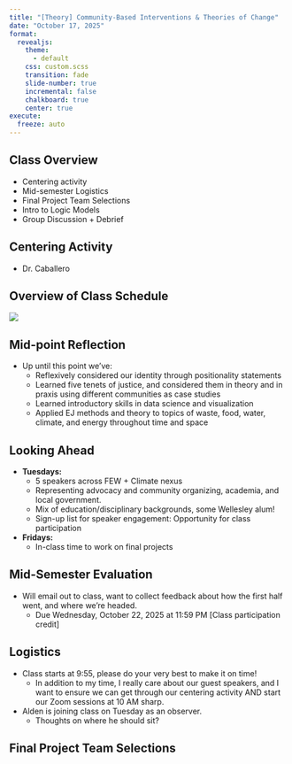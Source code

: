 ```yaml
---
title: "[Theory] Community-Based Interventions & Theories of Change"
date: "October 17, 2025"
format: 
  revealjs:
    theme:
      - default
    css: custom.scss
    transition: fade
    slide-number: true
    incremental: false 
    chalkboard: true
    center: true
execute:
  freeze: auto
---
```


##  Class Overview 
- Centering activity
- Mid-semester Logistics
- Final Project Team Selections
- Intro to Logic Models
- Group Discussion + Debrief

## Centering Activity
- Dr. Caballero

## Overview of Class Schedule {.smaller}
![](images/Course_Overview.png)

## Mid-point Reflection 
- Up until this point we've: 
  - Reflexively considered our identity through positionality statements 
  - Learned five tenets of justice, and considered them in theory and in praxis using different communities as case studies
  - Learned introductory skills in data science and visualization
  - Applied EJ methods and theory to topics of waste, food, water, climate, and energy throughout time and space

## Looking Ahead
- **Tuesdays:**
  - 5 speakers across FEW + Climate nexus
  - Representing advocacy and community organizing, academia, and local government. 
  - Mix of education/disciplinary backgrounds, some Wellesley alum! 
  - Sign-up list for speaker engagement: Opportunity for class participation
- **Fridays:** 
  - In-class time to work on final projects


## Mid-Semester Evaluation
- Will email out to class, want to collect feedback about how the first half went, and where we're headed. 
  - Due Wednesday, October 22, 2025 at 11:59 PM [Class participation credit]

## Logistics
- Class starts at 9:55, please do your very best to make it on time! 
  - In addition to my time, I really care about our guest speakers, and I want to ensure we can get through our centering activity AND start our Zoom sessions at 10 AM sharp. 
- Alden is joining class on Tuesday as an observer. 
  - Thoughts on where he should sit? 

## Final Project Team Selections

